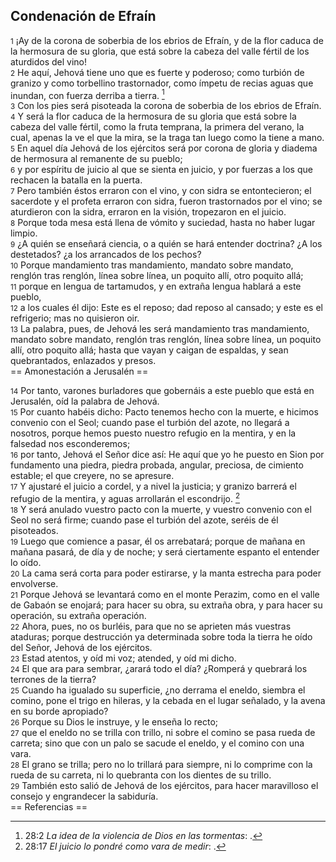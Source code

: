 == Condenación de Efraín ==

{{anchor|1}} <small>1</small> ¡Ay de la corona de soberbia de los ebrios de Efraín, y de la flor caduca de la hermosura de su gloria, que está sobre la cabeza del valle fértil de los aturdidos del vino!<br>
{{anchor|2}} <small>2</small> He aquí, Jehová tiene uno que es fuerte y poderoso; como turbión de granizo y como torbellino trastornador, como ímpetu de recias aguas que inundan, con fuerza derriba a tierra. <ref>28:2 ''La idea de la violencia de Dios en las tormentas'': {{lib|LU|4|5|3}}.</ref><br>
{{anchor|3}} <small>3</small> Con los pies será pisoteada la corona de soberbia de los ebrios de Efraín.<br>
{{anchor|4}} <small>4</small> Y será la flor caduca de la hermosura de su gloria que está sobre la cabeza del valle fértil, como la fruta temprana, la primera del verano, la cual, apenas la ve el que la mira, se la traga tan luego como la tiene a mano.<br>
{{anchor|5}} <small>5</small> En aquel día Jehová de los ejércitos será por corona de gloria y diadema de hermosura al remanente de su pueblo;<br>
{{anchor|6}} <small>6</small> y por espíritu de juicio al que se sienta en juicio, y por fuerzas a los que rechacen la batalla en la puerta.<br>
{{anchor|7}} <small>7</small> Pero también éstos erraron con el vino, y con sidra se entontecieron; el sacerdote y el profeta erraron con sidra, fueron trastornados por el vino; se aturdieron con la sidra, erraron en la visión, tropezaron en el juicio.<br>
{{anchor|8}} <small>8</small> Porque toda mesa está llena de vómito y suciedad, hasta no haber lugar limpio.<br>
{{anchor|9}} <small>9</small> ¿A quién se enseñará ciencia, o a quién se hará entender doctrina? ¿A los destetados? ¿a los arrancados de los pechos?<br>
{{anchor|10}} <small>10</small> Porque mandamiento tras mandamiento, mandato sobre mandato, renglón tras renglón, línea sobre línea, un poquito allí, otro poquito allá;<br>
{{anchor|11}} <small>11</small> porque en lengua de tartamudos, y en extraña lengua hablará a este pueblo,<br>
{{anchor|12}} <small>12</small> a los cuales él dijo: Este es el reposo; dad reposo al cansado; y este es el refrigerio; mas no quisieron oir.<br>
{{anchor|13}} <small>13</small> La palabra, pues, de Jehová les será mandamiento tras mandamiento, mandato sobre mandato, renglón tras renglón, línea sobre línea, un poquito allí, otro poquito allá; hasta que vayan y caigan de espaldas, y sean quebrantados, enlazados y presos.<br>
== Amonestación a Jerusalén ==

{{anchor|14}} <small>14</small> Por tanto, varones burladores que gobernáis a este pueblo que está en Jerusalén, oíd la palabra de Jehová.<br>
{{anchor|15}} <small>15</small> Por cuanto habéis dicho: Pacto tenemos hecho con la muerte, e hicimos convenio con el Seol; cuando pase el turbión del azote, no llegará a nosotros, porque hemos puesto nuestro refugio en la mentira, y en la falsedad nos esconderemos;<br>
{{anchor|16}} <small>16</small> por tanto, Jehová el Señor dice así: He aquí que yo he puesto en Sion por fundamento una piedra, piedra probada, angular, preciosa, de cimiento estable; el que creyere, no se apresure.<br>
{{anchor|17}} <small>17</small> Y ajustaré el juicio a cordel, y a nivel la justicia; y granizo barrerá el refugio de la mentira, y aguas arrollarán el escondrijo. <ref>28:17 ''El juicio lo pondré como vara de medir'': {{lib|LU|97|5|2}}.</ref><br>
{{anchor|18}} <small>18</small> Y será anulado vuestro pacto con la muerte, y vuestro convenio con el Seol no será firme; cuando pase el turbión del azote, seréis de él pisoteados.<br>
{{anchor|19}} <small>19</small> Luego que comience a pasar, él os arrebatará; porque de mañana en mañana pasará, de día y de noche; y será ciertamente espanto el entender lo oído.<br>
{{anchor|20}} <small>20</small> La cama será corta para poder estirarse, y la manta estrecha para poder envolverse.<br>
{{anchor|21}} <small>21</small> Porque Jehová se levantará como en el monte Perazim, como en el valle de Gabaón se enojará; para hacer su obra, su extraña obra, y para hacer su operación, su extraña operación.<br>
{{anchor|22}} <small>22</small> Ahora, pues, no os burléis, para que no se aprieten más vuestras ataduras; porque destrucción ya determinada sobre toda la tierra he oído del Señor, Jehová de los ejércitos.<br>
{{anchor|23}} <small>23</small> Estad atentos, y oíd mi voz; atended, y oíd mi dicho.<br>
{{anchor|24}} <small>24</small> El que ara para sembrar, ¿arará todo el día? ¿Romperá y quebrará los terrones de la tierra?<br>
{{anchor|25}} <small>25</small> Cuando ha igualado su superficie, ¿no derrama el eneldo, siembra el comino, pone el trigo en hileras, y la cebada en el lugar señalado, y la avena en su borde apropiado?<br>
{{anchor|26}} <small>26</small> Porque su Dios le instruye, y le enseña lo recto;<br>
{{anchor|27}} <small>27</small> que el eneldo no se trilla con trillo, ni sobre el comino se pasa rueda de carreta; sino que con un palo se sacude el eneldo, y el comino con una vara.<br>
{{anchor|28}} <small>28</small> El grano se trilla; pero no lo trillará para siempre, ni lo comprime con la rueda de su carreta, ni lo quebranta con los dientes de su trillo.<br>
{{anchor|29}} <small>29</small> También esto salió de Jehová de los ejércitos, para hacer maravilloso el consejo y engrandecer la sabiduría.<br>
== Referencias ==

<references />

